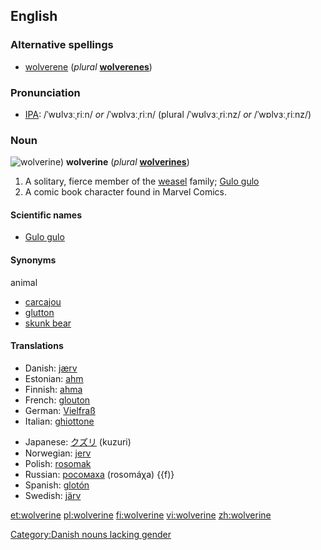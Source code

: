 {{wikipedia}}
==English==

===Alternative spellings===
*[[wolverene]] (''plural'' '''[[wolverenes]]''')

===Pronunciation===
* [[Wiktionary:Pronunciation_key|IPA]]: /ˈwʊlvɜːˌriːn/ ''or'' /ˈwɒlvɜːˌriːn/ (plural /ˈwʊlvɜːˌriːnz/ ''or'' /ˈwɒlvɜːˌriːnz/)

===Noun===
[[Image:Wolverine.jpg|thumb|wolverine)]]
'''wolverine'''  (''plural'' '''[[wolverines]]''')

# A solitary, fierce member of the [[weasel]] family; [[Gulo gulo]]
# A comic book character found in Marvel Comics.

====Scientific names====
*[[Gulo gulo]]

====Synonyms====
;animal
*[[carcajou]]
*[[glutton]]
*[[skunk bear]]

====Translations====
{{trans-top|Gulo gulo}}
*Danish: [[jærv]]
*Estonian: [[ahm]]
*Finnish: [[ahma]]
*French: [[glouton]] {{m}}
*German: [[:de:Vielfraß|Vielfraß]] {{m}}
*Italian: [[ghiottone]] {{m}}
{{trans-mid}}
*Japanese: [[クズリ]] (kuzuri)
*Norwegian: [[jerv]] {{m}}
*Polish: [[rosomak]] {{m}}
*Russian: [[росомаха]] (rosomáχa) {{f)}
*Spanish: [[glotón]] {{m}}
*Swedish: [[järv]] {{c}}
{{trans-bottom}}

[[Category:Danish nouns lacking gender]]

[[et:wolverine]]
[[pl:wolverine]]
[[fi:wolverine]]
[[vi:wolverine]]
[[zh:wolverine]]
